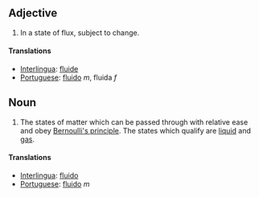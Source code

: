 ==Adjective==
#In a state of flux, subject to change.

====Translations====
*[[Interlingua]]: [[fluide]]
*[[Portuguese]]: [[fluido]] ''m'', fluida ''f''

==Noun==
#The states of matter which can be passed through with relative ease and obey [[Bernoulli's principle]].  The states which qualify are [[liquid]] and [[gas]].

====Translations====
*[[Interlingua]]: [[fluido]]
*[[Portuguese]]: [[fluido]] ''m''